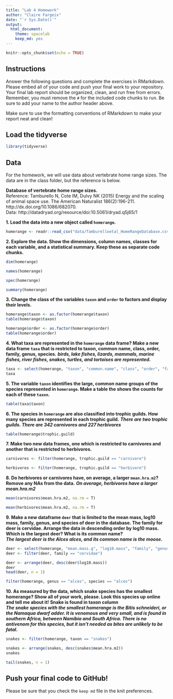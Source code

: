 ```yaml
---
title: "Lab 4 Homework"
author: "Claire Fargeix"
date: "`r Sys.Date()`"
output:
  html_document: 
    theme: spacelab
    keep_md: yes
---
```


```r
knitr::opts_chunk$set(echo = TRUE)
```

## Instructions
Answer the following questions and complete the exercises in RMarkdown. Please embed all of your code and push your final work to your repository. Your final lab report should be organized, clean, and run free from errors. Remember, you must remove the `#` for the included code chunks to run. Be sure to add your name to the author header above.  

Make sure to use the formatting conventions of RMarkdown to make your report neat and clean!  

## Load the tidyverse
```r
library(tidyverse)
```

## Data
For the homework, we will use data about vertebrate home range sizes. The data are in the class folder, but the reference is below.  

**Database of vertebrate home range sizes.**  
Reference: Tamburello N, Cote IM, Dulvy NK (2015) Energy and the scaling of animal space use. The American Naturalist 186(2):196-211. http://dx.doi.org/10.1086/682070.  
Data: http://datadryad.org/resource/doi:10.5061/dryad.q5j65/1  

**1. Load the data into a new object called `homerange`.**

```r
homerange <- readr::read_csv("data/Tamburelloetal_HomeRangeDatabase.csv")
```


**2. Explore the data. Show the dimensions, column names, classes for each variable, and a statistical summary. Keep these as separate code chunks.**  
```r
dim(homerange)
```
```r
names(homerange)
```
```r
spec(homerange)
```
```r
summary(homerange)
```


**3. Change the class of the variables `taxon` and `order` to factors and display their levels.**  
```r
homerange$taxon <- as.factor(homerange$taxon)
table(homerange$taxon)
```
```r
homerange$order <- as.factor(homerange$order)
table(homerange$order)
```


**4. What taxa are represented in the `homerange` data frame? Make a new data frame `taxa` that is restricted to taxon, common name, class, order, family, genus, species.**
***birds, lake fishes, lizards, mammals, marine fishes, river fishes, snakes, turtles, and tortoises are represented.***
```r
taxa <- select(homerange, "taxon", "common.name", "class", "order", "family", "genus", "species")
taxa
```

**5. The variable `taxon` identifies the large, common name groups of the species represented in `homerange`. Make a table the shows the counts for each of these `taxon`.**  
```r
table(taxa$taxon)
```


**6. The species in `homerange` are also classified into trophic guilds. How many species are represented in each trophic guild.** 
***There are two trophic guilds. There are 342 carnivores and 227 herbivores***
```r
table(homerange$trophic.guild)
```

**7. Make two new data frames, one which is restricted to carnivores and another that is restricted to herbivores.**  
```r
carnivores <- filter(homerange, trophic.guild == "carnivore")
```

```r
herbivores <- filter(homerange, trophic.guild == "herbivore")
```

**8. Do herbivores or carnivores have, on average, a larger `mean.hra.m2`? Remove any NAs from the data.**
***On average, herbivores have a larger mean.hra.m2***
```r
mean(carnivores$mean.hra.m2, na.rm = T)
```
```r
mean(herbivores$mean.hra.m2, na.rm = T)
```


**9. Make a new dataframe `deer` that is limited to the mean mass, log10 mass, family, genus, and species of deer in the database. The family for deer is cervidae. Arrange the data in descending order by log10 mass. Which is the largest deer? What is its common name?**  
***The largest deer is the Alces alces, and its common name is the moose.***
```r
deer <- select(homerange, "mean.mass.g", "log10.mass", "family", "genus", "species")
deer <- filter(deer, family == "cervidae")
```
```r
deer <- arrange(deer, desc(deer$log10.mass))
deer
head(deer, n = 1)
```
```r
filter(homerange, genus == "alces", species == "alces")
```


**10. As measured by the data, which snake species has the smallest homerange? Show all of your work, please. Look this species up online and tell me about it!** **Snake is found in taxon column**    
***The snake species with the smallest homerange is the Bitis schneideri, or the Namaqua dwarf adder. It is venomous and very small, and is found in southern Africa, between Namibia and South Africa. There is no antivenom for this species, but it isn't needed as bites are unlikely to be fatal.***
```r
snakes <- filter(homerange, taxon == "snakes")
```
```r
snakes <- arrange(snakes, desc(snakes$mean.hra.m2))
snakes
```
```r
tail(snakes, n = 1)
```


## Push your final code to GitHub!
Please be sure that you check the `keep md` file in the knit preferences.   